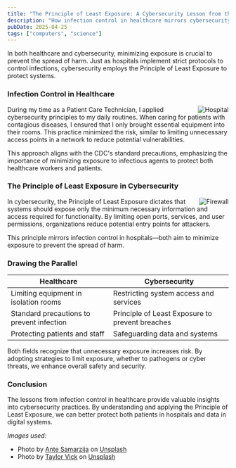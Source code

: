 ```yaml
---
title: "The Principle of Least Exposure: A Cybersecurity Lesson from the Hospital Floor"
description: "How infection control in healthcare mirrors cybersecurity strategies."
pubDate: 2025-04-25
tags: ["computers", "science"]
---
```


In both healthcare and cybersecurity, minimizing exposure is crucial to prevent the spread of harm. Just as hospitals implement strict protocols to control infections, cybersecurity employs the Principle of Least Exposure to protect systems.

### Infection Control in Healthcare

<Image src={hospitalRoom} alt="Hospital" width={300} loading="lazy" style="float: right;" />

During my time as a Patient Care Technician, I applied cybersecurity principles to my daily routines. When caring for patients with contagious diseases, I ensured that I only brought essential equipment into their rooms. This practice minimized the risk, similar to limiting unnecessary access points in a network to reduce potential vulnerabilities.

This approach aligns with the CDC's standard precautions, emphasizing the importance of minimizing exposure to infectious agents to protect both healthcare workers and patients.

### The Principle of Least Exposure in Cybersecurity

<Image src={firewall} alt="Firewall" width={300} loading="lazy" style="float: right;" />

In cybersecurity, the Principle of Least Exposure dictates that systems should expose only the minimum necessary information and access required for functionality. By limiting open ports, services, and user permissions, organizations reduce potential entry points for attackers.

This principle mirrors infection control in hospitals—both aim to minimize exposure to prevent the spread of harm.

### Drawing the Parallel

| **Healthcare**                          | **Cybersecurity**                          |
|-----------------------------------------|--------------------------------------------|
| Limiting equipment in isolation rooms   | Restricting system access and services     |
| Standard precautions to prevent infection | Principle of Least Exposure to prevent breaches |
| Protecting patients and staff           | Safeguarding data and systems              |

Both fields recognize that unnecessary exposure increases risk. By adopting strategies to limit exposure, whether to pathogens or cyber threats, we enhance overall safety and security. 

### Conclusion

The lessons from infection control in healthcare provide valuable insights into cybersecurity practices. By understanding and applying the Principle of Least Exposure, we can better protect both patients in hospitals and data in digital systems.

*Images used:*

- Photo by <a href="https://unsplash.com/@antesamarzija?utm_content=creditCopyText&utm_medium=referral&utm_source=unsplash">Ante Samarzija</a> on <a href="https://unsplash.com/photos/white-hospital-bed-in-a-room-F7m3QZJ_4mg?utm_content=creditCopyText&utm_medium=referral&utm_source=unsplash">Unsplash</a>
- Photo by <a href="https://unsplash.com/@tvick?utm_content=creditCopyText&utm_medium=referral&utm_source=unsplash">Taylor Vick</a> on <a href="https://unsplash.com/photos/cable-network-M5tzZtFCOfs?utm_content=creditCopyText&utm_medium=referral&utm_source=unsplash">Unsplash</a>
      
